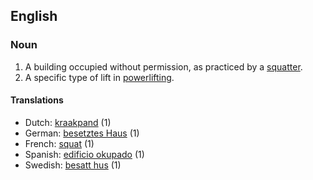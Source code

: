 ==English==

===Noun===
# A building occupied without permission, as practiced by a [[squatter]].
# A specific type of lift in [[powerlifting]].

====Translations====
* Dutch: [[kraakpand]] (1)
* German: [[besetztes Haus]] (1)
* French: [[squat]] (1)
* Spanish: [[edificio okupado]] (1)
* Swedish: [[besatt hus]] (1)